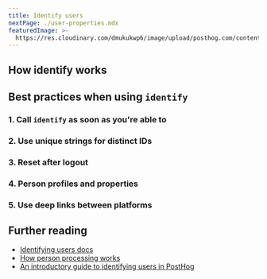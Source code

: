 ```yaml
---
title: Identify users
nextPage: ./user-properties.mdx
featuredImage: >-
  https://res.cloudinary.com/dmukukwp6/image/upload/posthog.com/contents/docs/getting-started/images/docs-identify.png
---
```



<JSIdentifyIntro/> 

## How identify works

<JSIdentifyHowItWorks/>

## Best practices when using `identify`

### 1. Call `identify` as soon as you're able to

<JSIdentifyWhenToCall/>

### 2. Use unique strings for distinct IDs

<JSIdentifyUseUniqueIds/>

### 3. Reset after logout

<JSIdentifyReset/>

### 4. Person profiles and properties

<JSIdentifySetUserProperties/>

### 5. Use deep links between platforms

<JSIdentifyCrossPlatform/>

## Further reading

- [Identifying users docs](/docs/product-analytics/identify)
- [How person processing works](/docs/how-posthog-works/ingestion-pipeline#2-person-processing)
- [An introductory guide to identifying users in PostHog](/tutorials/identifying-users-guide)
